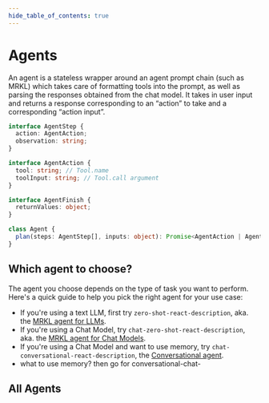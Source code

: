 ```yaml
---
hide_table_of_contents: true
---
```



# Agents

An agent is a stateless wrapper around an agent prompt chain (such as MRKL) which takes care of formatting tools into the prompt, as well as parsing the responses obtained from the chat model. It takes in user input and returns a response corresponding to an “action” to take and a corresponding “action input”.

```typescript
interface AgentStep {
  action: AgentAction;
  observation: string;
}

interface AgentAction {
  tool: string; // Tool.name
  toolInput: string; // Tool.call argument
}

interface AgentFinish {
  returnValues: object;
}

class Agent {
  plan(steps: AgentStep[], inputs: object): Promise<AgentAction | AgentFinish>;
}
```

## Which agent to choose?

The agent you choose depends on the type of task you want to perform. Here's a quick guide to help you pick the right agent for your use case:

- If you're using a text LLM, first try `zero-shot-react-description`, aka. the [MRKL agent for LLMs](./examples/llm_mrkl).
- If you're using a Chat Model, try `chat-zero-shot-react-description`, aka. the [MRKL agent for Chat Models](./examples/chat_mrkl).
- If you're using a Chat Model and want to use memory, try `chat-conversational-react-description`, the [Conversational agent](./examples/conversational_agent).
- what to use memory? then go for conversational-chat-

## All Agents

<DocCardList />
